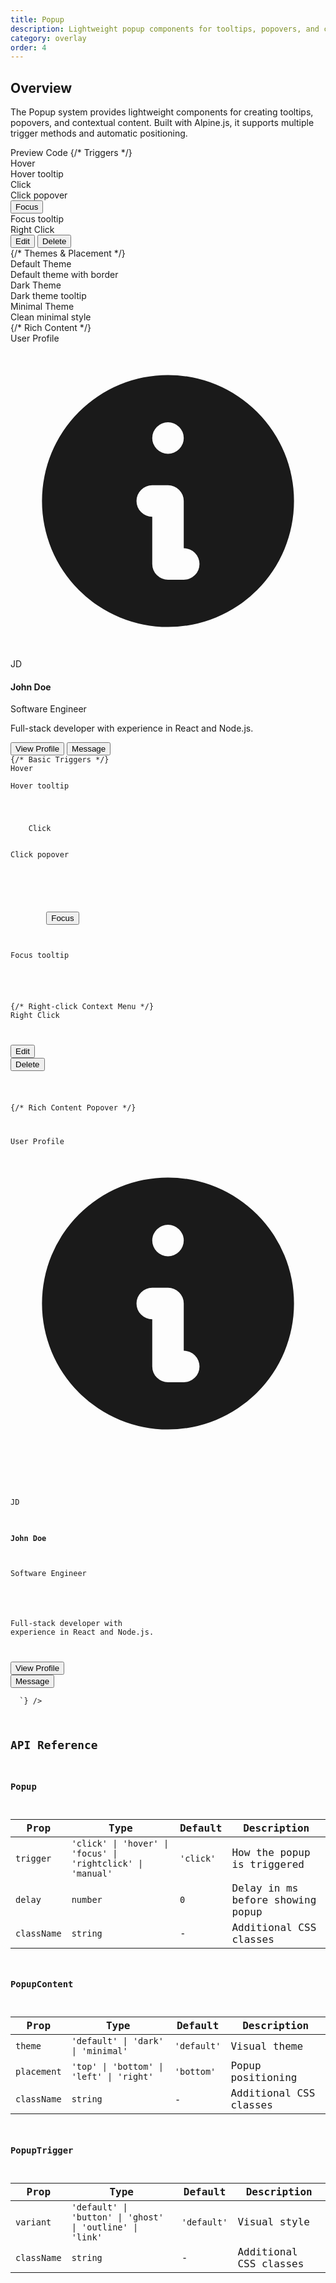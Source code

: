 ```yaml
---
title: Popup
description: Lightweight popup components for tooltips, popovers, and contextual content with multiple trigger options and positioning
category: overlay
order: 4
---
```



## Overview

The Popup system provides lightweight components for creating tooltips, popovers, and contextual content. Built with Alpine.js, it supports multiple trigger methods and automatic positioning.

<Tabs defaultValue="preview" class="h-auto">
    <TabsList variant="pills" slot="list">
        <TabsTrigger value="preview" variant="pills">Preview</TabsTrigger>
        <TabsTrigger value="code" variant="pills">Code</TabsTrigger>
    </TabsList>
    <TabsContent value="preview" preview class="space-y-6">
        {/* Triggers */}
        <div class="flex gap-4 flex-wrap items-center justify-center">
            <Popup trigger="hover">
                <PopupTrigger variant="button">Hover</PopupTrigger>
                <PopupContent theme="dark" placement="top">
                    <div class="px-3 py-2 text-sm">Hover tooltip</div>
                </PopupContent>
            </Popup>
            <Popup trigger="click">
                <PopupTrigger variant="button">Click</PopupTrigger>
                <PopupContent theme="default" placement="bottom">
                    <div class="px-3 py-2 text-sm">Click popover</div>
                </PopupContent>
            </Popup>
            <Popup trigger="focus">
                <PopupTrigger variant="ghost">
                    <button class="px-3 py-2 border rounded focus:outline-none focus:ring-2 focus:ring-blue-500">Focus</button>
                </PopupTrigger>
                <PopupContent theme="minimal" placement="right">
                    <div class="px-3 py-2 text-sm">Focus tooltip</div>
                </PopupContent>
            </Popup>
            <Popup trigger="rightclick">
                <PopupTrigger variant="outline">Right Click</PopupTrigger>
                <PopupContent theme="default" placement="left">
                    <div class="py-2 w-32">
                        <button class="w-full px-3 py-1 text-left text-sm hover:bg-gray-100">Edit</button>
                        <button class="w-full px-3 py-1 text-left text-sm hover:bg-gray-100">Delete</button>
                    </div>
                </PopupContent>
            </Popup>
        </div>
        {/* Themes & Placement */}
        <div class="flex gap-4 flex-wrap items-center justify-center">
            <Popup trigger="click">
                <PopupTrigger variant="outline">Default Theme</PopupTrigger>
                <PopupContent theme="default" placement="top">
                    <div class="p-3">Default theme with border</div>
                </PopupContent>
            </Popup>
            <Popup trigger="click">
                <PopupTrigger variant="outline">Dark Theme</PopupTrigger>
                <PopupContent theme="dark" placement="top">
                    <div class="p-3 text-white">Dark theme tooltip</div>
                </PopupContent>
            </Popup>
            <Popup trigger="click">
                <PopupTrigger variant="outline">Minimal Theme</PopupTrigger>
                <PopupContent theme="minimal" placement="top">
                    <div class="p-3">Clean minimal style</div>
                </PopupContent>
            </Popup>
        </div>
        {/* Rich Content */}
        <div class="flex gap-4 flex-wrap items-center justify-center">
            <Popup trigger="click">
                <PopupTrigger variant="ghost">
                    <div class="flex items-center gap-2">
                        <span>User Profile</span>
                        <svg class="w-4 h-4 text-gray-500" fill="currentColor" viewBox="0 0 20 20">
                            <path fill-rule="evenodd" d="M18 10a8 8 0 11-16 0 8 8 0 0116 0zm-7-4a1 1 0 11-2 0 1 1 0 012 0zM9 9a1 1 0 000 2v3a1 1 0 001 1h1a1 1 0 100-2v-3a1 1 0 00-1-1H9z" clip-rule="evenodd" />
                        </svg>
                    </div>
                </PopupTrigger>
                <PopupContent theme="default" placement="bottom">
                    <div class="p-4 w-64">
                        <div class="flex items-center gap-3 mb-3">
                            <div class="w-8 h-8 bg-blue-500 rounded-full flex items-center justify-center text-white text-sm font-medium">JD</div>
                            <div>
                                <h4 class="font-medium">John Doe</h4>
                                <p class="text-sm text-gray-600">Software Engineer</p>
                            </div>
                        </div>
                        <p class="text-sm text-gray-700 mb-3">Full-stack developer with experience in React and Node.js.</p>
                        <div class="flex gap-2">
                            <button class="text-xs px-2 py-1 border rounded">View Profile</button>
                            <button class="text-xs px-2 py-1 bg-blue-600 text-white rounded">Message</button>
                        </div>
                    </div>
                </PopupContent>
            </Popup>
        </div>
    </TabsContent>
    <TabsContent value="code">
        <Code
            language="astro"
            code={`---
---

{/* Basic Triggers */}
<Popup trigger="hover">
    <PopupTrigger variant="button">Hover</PopupTrigger>
    <PopupContent theme="dark" placement="top">
        <div class="px-3 py-2 text-sm">Hover tooltip</div>
    </PopupContent>
</Popup>

<Popup trigger="click">
    <PopupTrigger variant="button">Click</PopupTrigger>
    <PopupContent theme="default" placement="bottom">
        <div class="px-3 py-2 text-sm">Click popover</div>
    </PopupContent>
</Popup>

<Popup trigger="focus">
    <PopupTrigger variant="ghost">
        <button class="px-3 py-2 border rounded focus:outline-none focus:ring-2 focus:ring-blue-500">Focus</button>
    </PopupTrigger>
    <PopupContent theme="minimal" placement="right">
        <div class="px-3 py-2 text-sm">Focus tooltip</div>
    </PopupContent>
</Popup>

{/* Right-click Context Menu */}
<Popup trigger="rightclick">
    <PopupTrigger variant="outline">Right Click</PopupTrigger>
    <PopupContent theme="default" placement="left">
        <div class="py-2 w-32">
            <button class="w-full px-3 py-1 text-left text-sm hover:bg-gray-100">Edit</button>
            <button class="w-full px-3 py-1 text-left text-sm hover:bg-gray-100">Delete</button>
        </div>
    </PopupContent>
</Popup>

{/* Rich Content Popover */}
<Popup trigger="click">
    <PopupTrigger variant="ghost">
        <div class="flex items-center gap-2">
            <span>User Profile</span>
            <svg class="w-4 h-4 text-gray-500" fill="currentColor" viewBox="0 0 20 20">
                <path fill-rule="evenodd" d="M18 10a8 8 0 11-16 0 8 8 0 0116 0zm-7-4a1 1 0 11-2 0 1 1 0 012 0zM9 9a1 1 0 000 2v3a1 1 0 001 1h1a1 1 0 100-2v-3a1 1 0 00-1-1H9z" clip-rule="evenodd" />
            </svg>
        </div>
    </PopupTrigger>
    <PopupContent theme="default" placement="bottom">
        <div class="p-4 w-64">
            <div class="flex items-center gap-3 mb-3">
                <div class="w-8 h-8 bg-blue-500 rounded-full flex items-center justify-center text-white text-sm font-medium">JD</div>
                <div>
                    <h4 class="font-medium">John Doe</h4>
                    <p class="text-sm text-gray-600">Software Engineer</p>
                </div>
            </div>
            <p class="text-sm text-gray-700 mb-3">Full-stack developer with experience in React and Node.js.</p>
            <div class="flex gap-2">
                <button class="text-xs px-2 py-1 border rounded">View Profile</button>
                <button class="text-xs px-2 py-1 bg-blue-600 text-white rounded">Message</button>
            </div>
        </div>
    </PopupContent>
</Popup>`}
        />
    </TabsContent>
</Tabs>

## API Reference

### Popup

| Prop | Type | Default | Description |
|------|------|---------|-------------|
| `trigger` | `'click' \| 'hover' \| 'focus' \| 'rightclick' \| 'manual'` | `'click'` | How the popup is triggered |
| `delay` | `number` | `0` | Delay in ms before showing popup |
| `className` | `string` | - | Additional CSS classes |

### PopupContent

| Prop | Type | Default | Description |
|------|------|---------|-------------|
| `theme` | `'default' \| 'dark' \| 'minimal'` | `'default'` | Visual theme |
| `placement` | `'top' \| 'bottom' \| 'left' \| 'right'` | `'bottom'` | Popup positioning |
| `className` | `string` | - | Additional CSS classes |

### PopupTrigger

| Prop | Type | Default | Description |
|------|------|---------|-------------|
| `variant` | `'default' \| 'button' \| 'ghost' \| 'outline' \| 'link'` | `'default'` | Visual style |
| `className` | `string` | - | Additional CSS classes |
